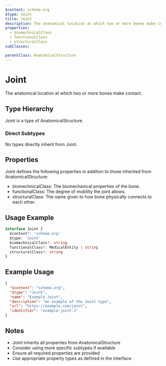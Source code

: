 ```yaml
---
$context: schema.org
$type: Joint
title: Joint
description: The anatomical location at which two or more bones make contact.
properties:
  - biomechnicalClass
  - functionalClass
  - structuralClass
subClasses:

parentClass: AnatomicalStructure
---
```


# Joint

The anatomical location at which two or more bones make contact.

## Type Hierarchy

Joint is a type of AnatomicalStructure.

### Direct Subtypes

No types directly inherit from Joint.

## Properties

Joint defines the following properties in addition to those inherited from AnatomicalStructure:

- biomechnicalClass: The biomechanical properties of the bone.
- functionalClass: The degree of mobility the joint allows.
- structuralClass: The name given to how bone physically connects to each other.

## Usage Example

```typescript
interface Joint {
  $context?: 'schema.org'
  $type: 'Joint'
  biomechnicalClass?: string
  functionalClass?: MedicalEntity | string
  structuralClass?: string
}
```

## Example Usage

```json
{
  "$context": "schema.org",
  "$type": "Joint",
  "name": "Example Joint",
  "description": "An example of the Joint type",
  "url": "https://example.com/joint",
  "identifier": "example-joint-1"
}
```

## Notes

- Joint inherits all properties from AnatomicalStructure
- Consider using more specific subtypes if available
- Ensure all required properties are provided
- Use appropriate property types as defined in the interface
